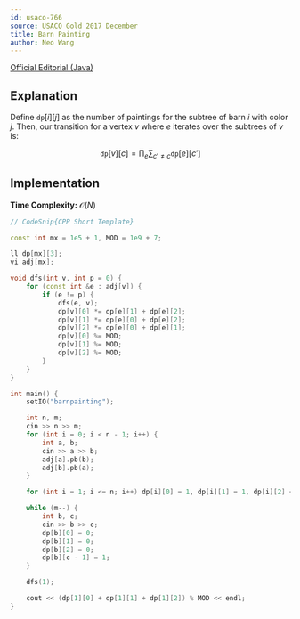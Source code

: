```yaml
---
id: usaco-766
source: USACO Gold 2017 December
title: Barn Painting
author: Neo Wang
---
```


[Official Editorial (Java)](http://www.usaco.org/current/data/sol_barnpainting_gold_dec17.html)

## Explanation

Define $\texttt{dp}[i][j]$ as the number of paintings for the subtree of barn $i$ with color $j$. Then, our transition for a vertex $v$ where $e$ iterates over the subtrees of $v$ is:

$$
\texttt{dp}[v][c] = \prod_e \sum_{c' \neq c} \texttt{dp}[e][c']
$$

## Implementation

**Time Complexity:** $\mathcal{O}(N)$

<LanguageSection>

<CPPSection>

```cpp
// CodeSnip{CPP Short Template}

const int mx = 1e5 + 1, MOD = 1e9 + 7;

ll dp[mx][3];
vi adj[mx];

void dfs(int v, int p = 0) {
	for (const int &e : adj[v]) {
		if (e != p) {
			dfs(e, v);
			dp[v][0] *= dp[e][1] + dp[e][2];
			dp[v][1] *= dp[e][0] + dp[e][2];
			dp[v][2] *= dp[e][0] + dp[e][1];
			dp[v][0] %= MOD;
			dp[v][1] %= MOD;
			dp[v][2] %= MOD;
		}
	}
}

int main() {
	setIO("barnpainting");

	int n, m;
	cin >> n >> m;
	for (int i = 0; i < n - 1; i++) {
		int a, b;
		cin >> a >> b;
		adj[a].pb(b);
		adj[b].pb(a);
	}

	for (int i = 1; i <= n; i++) dp[i][0] = 1, dp[i][1] = 1, dp[i][2] = 1;

	while (m--) {
		int b, c;
		cin >> b >> c;
		dp[b][0] = 0;
		dp[b][1] = 0;
		dp[b][2] = 0;
		dp[b][c - 1] = 1;
	}

	dfs(1);

	cout << (dp[1][0] + dp[1][1] + dp[1][2]) % MOD << endl;
}
```

</CPPSection>

</LanguageSection>
